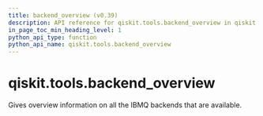 ```yaml
---
title: backend_overview (v0.39)
description: API reference for qiskit.tools.backend_overview in qiskit v0.39
in_page_toc_min_heading_level: 1
python_api_type: function
python_api_name: qiskit.tools.backend_overview
---
```


<span id="qiskit-tools-backend-overview" />

# qiskit.tools.backend\_overview

<Function id="qiskit.tools.backend_overview" isDedicatedPage={true} github="https://github.com/qiskit/qiskit/tree/stable/0.22/qiskit/tools/monitor/overview.py" signature="backend_overview()">
  Gives overview information on all the IBMQ backends that are available.
</Function>

